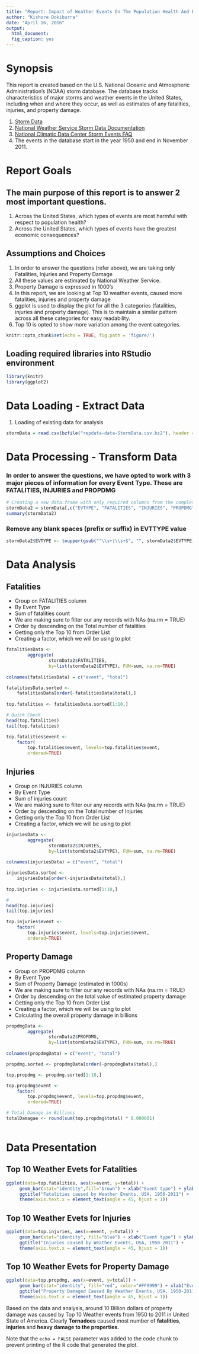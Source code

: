 ```yaml
---
title: "Report: Impact of Weather Events On The Population Health And Economy in USA, 1950-2011"
author: "Kishore Dokiburra"
date: "April 16, 2016"
output: 
  html_document:
  fig_caption: yes
---
```


# Synopsis
This report is created based on the U.S. National Oceanic and Atmospheric Administration's (NOAA) storm database. The database tracks characteristics of major storms and weather events in the United States, including when and where they occur, as well as estimates of any fatalities, injuries, and property damage.

1. [Storm Data](https://d396qusza40orc.cloudfront.net/repdata%2Fdata%2FStormData.csv.bz2)
2. [National Weather Service Storm Data Documentation](https://d396qusza40orc.cloudfront.net/repdata%2Fpeer2_doc%2Fpd01016005curr.pdf)
3. [National Climatic Data Center Storm Events FAQ](https://d396qusza40orc.cloudfront.net/repdata%2Fpeer2_doc%2FNCDC%20Storm%20Events-FAQ%20Page.pdf)
4. The events in the database start in the year 1950 and end in November 2011. 


# Report Goals

## The main purpose of this report is to answer 2 most important questions.

1. Across the United States, which types of events are most harmful with respect to population health?
2. Across the United States, which types of events have the greatest economic consequences?

## Assumptions and Choices

1. In order to answer the questions (refer above), we are taking only Fatalities, Injuries and Property Damage
2. All these values are estimated by National Weather Service.
3. Property Damage is expressed in 1000's 
4. In this report, we are looking at Top 10 weather events, caused more fatalities, injuries and property damage
5. ggplot is used to display the plot for all the 3 categories (fatalities, injuries and property damage). This is to maintain a similar pattern across all these categories for easy readability.
6. Top 10 is opted to show more variation among the event categories.


```r
knitr::opts_chunk$set(echo = TRUE, fig.path = 'figure/')
```

## Loading required libraries into RStudio environment
```r
library(knitr)
library(ggplot2)
```

#  Data Loading - Extract Data
1. Loading of existing data for analysis


```r
stormData = read.csv(bzfile("repdata-data-StormData.csv.bz2"), header = TRUE)
```

# Data Processing - Transform Data
### In order to answer the questions, we have opted to work with 3 major pieces of information for every Event Type. These are FATALITIES, INJURIES and PROPDMG


```r
# Creating a new data.frame with only required columns from the complete dataset
stormData2 = stormData[,c("EVTYPE", "FATALITIES", "INJURIES", "PROPDMG")]
summary(stormData2)
```

### Remove any blank spaces (prefix or suffix) in EVTTYPE value 
```r
stormData2$EVTYPE <- toupper(gsub("^\\s+|\\s+$", "", stormData2$EVTYPE))
```

# Data Analysis

## Fatalities
- Group on FATALITIES column
- By Event Type 
- Sum of fatalities count
- We are making sure to filter our any records with NAs (na.rm = TRUE)
- Order by descending on the Total number of fatalities
- Getting only the Top 10 from Order List
- Creating a factor, which we will be using to plot

```r

fatalitiesData <-
        aggregate(
                stormData2$FATALITIES, 
                by=list(stormData2$EVTYPE), FUN=sum, na.rm=TRUE)
                
colnames(fatalitiesData) = c("event", "total")

fatalitiesData.sorted <- 
    fatalitiesData[order(-fatalitiesData$total),] 
    
top.fatalities <- fatalitiesData.sorted[1:10,]

# Quick Check
head(top.fatalities)
tail(top.fatalities)

top.fatalities$event <- 
    factor(
        top.fatalities$event, levels=top.fatalities$event, 
        ordered=TRUE)

```

## Injuries
- Group on INJURIES column
- By Event Type 
- Sum of injuries count
- We are making sure to filter our any records with NAs (na.rm = TRUE)
- Order by descending on the Total number of Injuries
- Getting only the Top 10 from Order List
- Creating a factor, which we will be using to plot


```r

injuriesData <-
        aggregate(
                stormData2$INJURIES, 
                by=list(stormData2$EVTYPE), FUN=sum, na.rm=TRUE)
                
colnames(injuriesData) = c("event", "total")

injuriesData.sorted <- 
    injuriesData[order(-injuriesData$total),] 
    
top.injuries <- injuriesData.sorted[1:10,]

# 
head(top.injuries)
tail(top.injuries)

top.injuries$event <- 
    factor(
        top.injuries$event, levels=top.injuries$event, 
        ordered=TRUE)

```

## Property Damage
- Group on PROPDMG column
- By Event Type 
- Sum of Property Damage (estimated in 1000s)
- We are making sure to filter our any records with NAs (na.rm = TRUE)
- Order by descending on the total value of estimated property damage
- Getting only the Top 10 from Order List
- Creating a factor, which we will be using to plot
- Calculating the overall property damage in billions

```r

propdmgData <-
        aggregate(
                stormData2$PROPDMG, 
                by=list(stormData2$EVTYPE), FUN=sum, na.rm=TRUE)
                
colnames(propdmgData) = c("event", "total")

propdmg.sorted <- propdmgData[order(-propdmgData$total),] 

top.propdmg <- propdmg.sorted[1:10,]

top.propdmg$event <- 
    factor(
        top.propdmg$event, levels=top.propdmg$event, 
        ordered=TRUE)

# Total Damage in Billions
totalDamagae <- round(sum(top.propdmg$total) * 0.000001)
        
```

# Data Presentation 

## Top 10 Weather Evets for Fatalities
```r

ggplot(data=top.fatalities, aes(x=event, y=total)) + 
     geom_bar(stat="identity",fill="brown") + xlab("Event type") + ylab("Total Fatalities") + 
     ggtitle("Fatalities caused by Weather Events, USA, 1950-2011") +
     theme(axis.text.x = element_text(angle = 45, hjust = 1))

```

## Top 10 Weather Evets for Injuries

```r
ggplot(data=top.injuries, aes(x=event, y=total)) + 
     geom_bar(stat="identity", fill="blue") + xlab("Event type") + ylab("Total Injuries") + 
     ggtitle("Injuries caused by Weather Events, USA, 1950-2011") +
     theme(axis.text.x = element_text(angle = 45, hjust = 1))

```

## Top 10 Weather Evets for Property Damage

```r
ggplot(data=top.propdmg, aes(x=event, y=total)) + 
     geom_bar(stat="identity", fill="red", color="#FF9999") + xlab("Event type") + ylab("Total Injuries") + 
     ggtitle("Property Damaged Caused By Weather Events, USA, 1950-2011") +
     theme(axis.text.x = element_text(angle = 45, hjust = 1))

```

Based on the data and analysis, around 10 Billion dollars of property damage was caused by Top 10 Weather events from 1950 to 2011 in United State of America. Clearly **Tornadoes** caused most number of **fatalities**, **injuries** and **heavy damage to the properties.**


Note that the `echo = FALSE` parameter was added to the code chunk to prevent printing of the R code that generated the plot.
